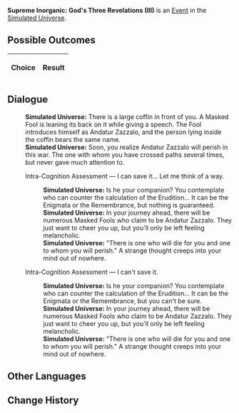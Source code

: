{{Simulated Universe Event Infobox
|title         = Supreme Inorganic: God's Three Revelations (III)
|image         = Random Event 407.png
|type          =
|domains_su    = 
|domains_ext   = 
|domains_swarm = 
|domains_gng   = 
|requirements  =
|prev          = {{tx}}
|next          = {{tx}}
|indexRewards  =
|characters    = 
}}
'''Supreme Inorganic: God's Three Revelations (III)''' is an [[Simulated Universe/Events|Event]] in the [[Simulated Universe]].

==Possible Outcomes==
{| class="article-table"
!Choice
!Result

|}

<!--
==Gameplay Notes==

-->
==Dialogue==
{{Dialogue Start}}
:'''Simulated Universe:''' There is a large coffin in front of you. A Masked Fool is leaning its back on it while giving a speech. The Fool introduces himself as Andatur Zazzalo, and the person lying inside the coffin bears the same name.
:'''Simulated Universe:''' Soon, you realize Andatur Zazzalo will perish in this war. The one with whom you have crossed paths several times, but never gave much attention to.
:{{DIcon|Arrow}} Intra-Cognition Assessment &mdash; I can save it... Let me think of a way.
::'''Simulated Universe:''' Is he your companion? You contemplate who can counter the calculation of the Erudition... It can be the Enigmata or the Remembrance, but nothing is guaranteed.
::'''Simulated Universe:''' In your journey ahead, there will be numerous Masked Fools who claim to be Andatur Zazzalo. They just want to cheer you up, but you'll only be left feeling melancholic.
::'''Simulated Universe:''' "There is one who will die for you and one to whom you will perish." A strange thought creeps into your mind out of nowhere.
:{{DIcon|Arrow}} Intra-Cognition Assessment &mdash; I can't save it.
::'''Simulated Universe:''' Is he your companion? You contemplate who can counter the calculation of the Erudition... It can be the Enigmata or the Remembrance, but you can't be sure.
::'''Simulated Universe:''' In your journey ahead, there will be numerous Masked Fools who claim to be Andatur Zazzalo. They just want to cheer you up, but you'll only be left feeling melancholic.
::'''Simulated Universe:''' "There is one who will die for you and one to whom you will perish." A strange thought creeps into your mind out of nowhere.
{{Dialogue End}}

==Other Languages==
{{Other Languages
|zhs   = 极致无机：「神的三个启示」•其三
|zht   = 極致無機：「神的三個啟示」•其三
|ja    = 無機の極致：「神の三つの啓示」・その3
|ko    = 궁극의 무기: 「신의 세 가지 계시」•3
|es    = Inorgánico supremo: tres revelaciones divinas III
|fr    = Suprématie inorganique : Trois révélations (III)
|ru    = Высший неорганик: Три божественных откровения III
|th    = อินทรีย์ขั้นสุด: "คำใบ้ทั้งสามจากเทพเจ้า" (3)
|vi    = Vô Cơ Tối Cao: 3 Gợi Ý Của Aeon 3
|de    = Anorganische Höchststufe: Drei göttliche Offenbarungen (III)
|id    = Non-organik Maksimal: "Tiga Petunjuk Dewa" (3)
|pt    = Inorgânico Supremo: As Três Revelações de Deus (III)
}}

==Change History==
{{Change History|1.0}}
